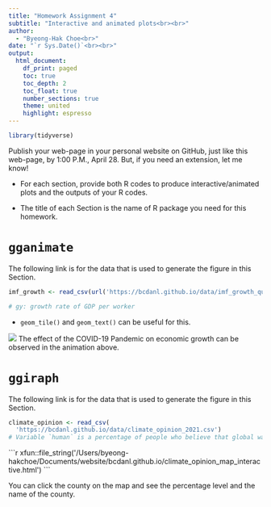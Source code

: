 ```yaml
---
title: "Homework Assignment 4"
subtitle: "Interactive and animated plots<br><br>" 
author: 
  - "Byeong-Hak Choe<br>"
date: "`r Sys.Date()`<br><br>"
output: 
  html_document:
    df_print: paged
    toc: true
    toc_depth: 2
    toc_float: true
    number_sections: true
    theme: united
    highlight: espresso
---
```

```r
library(tidyverse)
```


Publish your web-page in your personal website on GitHub, just like this web-page, by 1:00 P.M., April 28. But, if you need an extension, let me know!

- For each section, provide both R codes to produce interactive/animated plots and the outputs of your R codes.

- The title of each Section is the name of R package you need for this homework.

# `gganimate`

The following link is for the data that is used to generate the figure in this Section.
```r
imf_growth <- read_csv(url('https://bcdanl.github.io/data/imf_growth_quarterly.csv'))

# gy: growth rate of GDP per worker 
```

  - `geom_tile()` and `geom_text()` can be useful for this.

![](/Users/byeong-hakchoe/Documents/website/bcdanl.github.io/lec_figs/gganim_imf_gdp_growth.gif)
The effect of the COVID-19 Pandemic on economic growth can be observed in the animation above. 


# `ggiraph`
The following link is for the data that is used to generate the figure in this Section.

```r
climate_opinion <- read_csv(
  'https://bcdanl.github.io/data/climate_opinion_2021.csv')
# Variable `human` is a percentage of people who believe that global warming is mostly caused by human activity.
```


````{=html}
```r
xfun::file_string('/Users/byeong-hakchoe/Documents/website/bcdanl.github.io/climate_opinion_map_interactive.html')
```
````

You can click the county on the map and see the percentage level and the name of the county.

